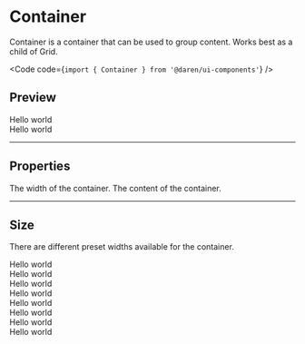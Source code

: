
# Container

Container is a container that can be used to group content. Works best as a
child of Grid.

<Code code={`import { Container } from '@daren/ui-components'`} />

## Preview

<Preview>
  <div className="space-y-2">
    <Grid nested>
      <Container>
        <div>Hello world</div>
        <div>Hello world</div>
      </Container>
    </Grid>
  </div>
</Preview>

---

## Properties

<Properties>
  <Property name="size" type="[small, default, medium, full]">
    The width of the container.
  </Property>
  <Property name="children" type="React.ReactNode" required>
    The content of the container.
  </Property>
</Properties>

---

## Size

There are different preset widths available for the container.

<Preview>
  <Grid nested>
    <Container size="small">
      <div>Hello world</div>
      <div>Hello world</div>
    </Container>
    <Container size="default">
      <div>Hello world</div>
      <div>Hello world</div>
    </Container>
    <Container size="medium">
      <div>Hello world</div>
      <div>Hello world</div>
    </Container>
    <Container size="fill">
      <div>Hello world</div>
      <div>Hello world</div>
    </Container>
  </Grid>
</Preview>
